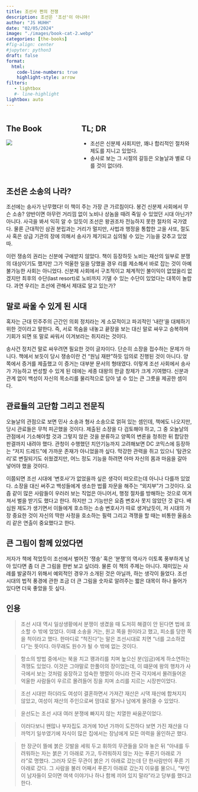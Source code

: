 ```yaml
---
title: 조선사 쩐의 전쟁
description: 조선은 '조선'이 아니야!
author: "JS HUHH"
date: "02/05/2024"
image: "./images/book-cat-2.webp"
categories: [the-books]
#fig-align: center
#jupyter: python3
draft: false
format:
  html:
    code-line-numbers: true
    highlight-style: arrow
filters:
   - lightbox
   #- line-highlight
lightbox: auto
---
```


::: columns
::: {.column width="30%"}
## The Book
[![](https://image.aladin.co.kr/product/33158/87/cover500/e862532129_1.jpg)](https://www.aladin.co.kr/shop/wproduct.aspx?ItemId=331588744)
:::

:::{.column width="5%"}
:::

::: {.column width="65%"}
## TL; DR
- 조선은 신분제 사회지만, 꽤나 합리적인 절차와 제도를 지니고 있었다. 
- 송사로 보는 그 시절의 갈등은 오늘날과 별로 다를 것이 없더라. 
:::
:::

## 조선은 소송의 나라? 
조선에는 송사가 난무했다! 이 책이 주는 가장 큰 가르침이다. 봉건 신분제 사회에서 무슨 소송? 양반이면 아무런 거리낌 없이 노비나 상놈을 때려 죽일 수 있었던 시대 아닌가? 아니다. 사극을 봐서 익히 알 수 있듯이 조선은 왕권조차 전능하지 못한 절차의 국가였다. 물론 근대적인 삼권 분립과는 거리가 멀지만, 사법과 행정을 통합한 고을 사또, 절도사 혹은 상급 기관의 장에 의해서 송사가 제기되고 심의될 수 있는 기능을 갖추고 있었따. 

이런 쟁송의 권리는 신분에 구애받지 않았다. 책이 등장하듯 노비는 재산의 일부로 분쟁의 대상이기도 했지만 그가 억울한 일을 당했을 경우 리를 제소해서 바로 잡는 것이 아예 불가능한 사회는 아니었다. 신분제 사회에서 구조적이고 체계적인 불이익이 없었을리 없겠지만 최후의 수단(last resort)로 노비까지 기댈 수 있는 수단이 있었다는 대목이 놀랍다. 과연 우리는 조선에 관해서 제대로 알고 있는가? 

## 말로 싸울 수 있게 된 시대 
혹자는 근대 민주주의 근간인 의회 정치라는 게 소모적이고 파괴적인 '내란'을 대체하기 위한 것이라고 말한다. 즉, 서로 목숨을 내놓고 끝장을 보는 대신 말로 싸우고 승복하며 기회가 되면 또 말로 싸워서 이겨보라는 취지라는 것이다. 

송사건 정치건 말로 싸우려면 필요한 것이 글자이다. 단순히 소장을 접수하는 문제가 아니다. 책에서 보듯이 당시 쟁송이란 건 "원님 재판"하듯 임의로 진행된 것이 아니다. 양쪽에서 증거를 제출했고 이 증거는 대부분 문서의 형태였다. 이렇게 조선 사회에서 송사가 가능하고 번성할 수 있게 된 데에는 세종 대왕의 한글 창제가 크게 기여했다. 신분과 관계 없이 백성이 자신의 목소리를 물리적으로 담아 낼 수 있는 큰 그릇을 제공한 셈이다. 

## 관료들의 고단함 그리고 전문직 
오늘날의 관점으로 보면 민사 소송과 형사 소송으로 얽혀 있는 셈인데, 책에도 나오지만, 당시 관료들은 무척 피곤했을 것이다. 제출된 소장을 다 검토해야 하고, 그 중 오늘날의 관점에서 기소해야할 것과 그렇지 않은 것을 분류하고 양쪽의 변론을 청취한 뒤 합당한 판결까지 내려야 했다. 관청이 수행했던 치안기능까지 고려해보면 DC 코믹스에 등장하는 "저지 드레드"에 가까운 존재가 아니었을까 싶다. 막강한 관력을 쥐고 있으니 '탐관오리'로 변질되기도 쉬웠겠지만, 어느 정도 기능을 하려면 아마 자신의 몸과 마음을 갈아 넣어야 했을 것이다. 

이쯤되면 조선 시대에 '변호사'가 없었을까 싶은 생각이 떠오르는데 아니나 다를까 있었다. 소장을 대신 써주고 백성들에게 생소한 법률 자문을 해주는 "외지부"가 그것이다. 요즘 같이 많은 사람들이 우러러 보는 직업은 아니어서, 행정 절차를 방해하는 것으로 여겨져서 벌을 받기도 했다고 한다. 하지만 그 기능만은 요즘 변호사 못지 않았던 것 같다. 배심원 제도가 생기면서 이들에게 호소하는 소송 변호사가 따로 생겨났듯이, 저 시대의 가장 중요한 것이 자신의 딱한 사정을 호소하는 필력 그리고 격쟁을 할 때는 비통한 울음소리 같은 연출이 중요했다고 한다. 

## 큰 그림이 함께 있었다면 

저자가 책에 적었듯이 조선에서 벌어진 '쟁송' 혹은 '분쟁'의 역사가 이토록 풍부하게 남아 있다면 좀 더 큰 그림을 한번 보고 싶더라. 물론 이 책의 주제는 아니다. 재미있는 사례를 발굴하기 위해서 예외적인 경우가 소개된 것은 아닐까, 하는 생각이 들었다. 조선 시대의 법적 풍경에 관한 조금 더 큰 그림을 숫자로 알려주는 짧은 대목이 하나 들어가 있다면 더욱 좋았을 듯 싶다. 

## 인용 

> 조선 시대 역시 일상생황에서 분쟁이 생겼을 때 도저히 해결이 안 된다면 법에 호소할 수 밖에 었었다. 이떄 소송을 거는, 원고 쪽을 원이라고 했고, 피소를 당한 쪽을 척이라고 했다. 한마디로 "척진다"는 말은 조선시대로 치면 "너를 고소하겠다"는 뜻이다. 아무래도 원수가 될 수 밖에 없는 것이다. 


> 항소의 방법 중에서는 북을 치고 꽹과리를 치며 높으신 분(임금)에게 하소연하는 격쟁도 있었다. 이것은 그야말로 한풀이의 장이었는데, 이 떄문에 왕의 행차가 사극에서 보는 것처럼 웅장하고 엄숙한 행렬이 아니라 전국 각지에서 몰려들어온 억울한 사람들이 우르르 몰려들어 징을 치며 소리를 지르는 시장판이었다. 

> 조선 시대만 하더라도 여성이 결혼하면서 가져간 재산은 시댁 재산에 합쳐지지 않았고, 여성이 재산의 주인으로써 맘대로 팔거나 남에게 물려줄 수 있었다. 

> 윤선도는 조선 시대 여러 분쟁에 빠지지 않는 치열한 싸움꾼이었다.

> 이러다보니 왠많나 부자집도 과거에 10년 가까이 도전하다 보면 가진 재산을 다 까먹기 일쑤였기에 자식이 많은 집에서는 장남에게 모든 여력을 올인하곤 했다. 

> 한 장군이 뜰에 붉은 깃발을 세워 두고 휘하의 무관들을 모아 놓은 뒤 "아내를 두려워하는 자는 붉은 기 아래로 가고, 두려워하지 않는 자는 푸른기 아래로 가라"로 명했다. 그러자 모든 무관이 붉은 기 아래로 갔는데 단 한사람만이 푸른 기 아래로 갔다. 그 사람을 불러 어째서 푸른기 아래로 갔는지 이유를 물으니, "부인이 남자들이 모이면 여색 이야기나 하나 함께 끼어 있지 말라"라고 당부를 했다고 한다. 






